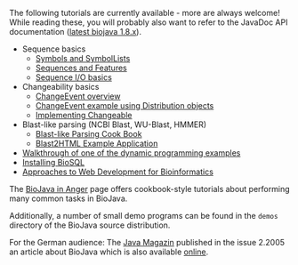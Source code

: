 The following tutorials are currently available - more are always welcome! While reading these, you will probably also want to refer to the JavaDoc API documentation ([http://www.biojava.org/docs/api1.8/ latest biojava 1.8.x]).

* Sequence basics
** [[BioJava:Tutorial:Symbols and SymbolLists|Symbols and SymbolLists]]
** [[BioJava:Tutorial:Sequences and Features|Sequences and Features]] 
** [[BioJava:Tutorial:Sequence IO basics|Sequence I/O basics]] 
* Changeability basics
** [[BioJava:Tutorial:ChangeEvent overview|ChangeEvent overview]] 
** [[BioJava:Tutorial:ChangeEvent example using Distribution objects|ChangeEvent example using Distribution objects]] 
** [[BioJava:Tutorial:Implementing Changeable|Implementing Changeable]]
* Blast-like parsing (NCBI Blast, WU-Blast, HMMER)
** [[BioJava:Tutorial:Blast-like Parsing Cook Book|Blast-like Parsing Cook Book]]
** [[BioJava:Tutorial:Blast2HTML Example Application|Blast2HTML Example Application]]
* [[BioJava:Tutorial:Dynamic programming examples|Walkthrough of one of the dynamic programming examples]] 
* [[BioJava:Tutorial:Installing BioSQL|Installing BioSQL]]
* [http://biojava.org/download/WebDevelopmentBioinformatics.pdf Approaches to Web Development for Bioinformatics]
The [[BioJava:CookBook|BioJava in Anger]] page offers cookbook-style tutorials about performing many common tasks in BioJava. 

Additionally, a number of small demo programs can be found in the <code>demos</code> directory of the BioJava source distribution.

For the German audience: The [http://www.java-magazin.de/ Java Magazin] published in the issue 2.2005 an article about BioJava which is also available [http://www.biojava.org/presentations/JM_2.05_20-23.pdf online].
